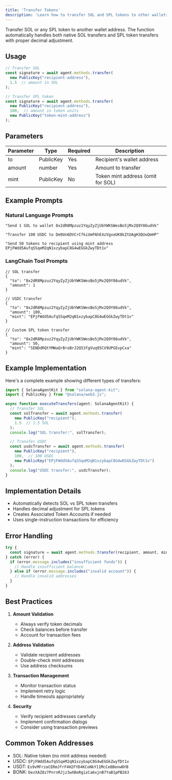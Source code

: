 ```yaml
---
title: 'Transfer Tokens'
description: 'Learn how to transfer SOL and SPL tokens to other wallets'
---
```


Transfer SOL or any SPL token to another wallet address. The function automatically handles both native SOL transfers and SPL token transfers with proper decimal adjustment.

## Usage

```typescript
// Transfer SOL
const signature = await agent.methods.transfer(
  new PublicKey("recipient-address"),
  1.5  // amount in SOL
);

// Transfer SPL token
const signature = await agent.methods.transfer(
  new PublicKey("recipient-address"),
  100,  // amount in token units
  new PublicKey("token-mint-address")
);
```

## Parameters

| Parameter | Type | Required | Description |
| --------- | ---- | -------- | ----------- |
| to | PublicKey | Yes | Recipient's wallet address |
| amount | number | Yes | Amount to transfer |
| mint | PublicKey | No | Token mint address (omit for SOL) |

## Example Prompts

### Natural Language Prompts
```text
"Send 1 SOL to wallet 8x2dR8Mpzuz2YqyZyZjUbYWKSWesBo5jMx2Q9Y86udVk"

"Transfer 100 USDC to Dm9Un6DVCrCfkiUmPAhE4zVgxeUK8kZtUAgH3QUoQmHP"

"Send 50 tokens to recipient using mint address EPjFWdd5AufqSSqeM2qN1xzybapC8G4wEGGkZwyTDt1v"
```

### LangChain Tool Prompts
```text
// SOL transfer
{
  "to": "8x2dR8Mpzuz2YqyZyZjUbYWKSWesBo5jMx2Q9Y86udVk",
  "amount": 1
}

// USDC transfer
{
  "to": "8x2dR8Mpzuz2YqyZyZjUbYWKSWesBo5jMx2Q9Y86udVk",
  "amount": 100,
  "mint": "EPjFWdd5AufqSSqeM2qN1xzybapC8G4wEGGkZwyTDt1v"
}

// Custom SPL token transfer
{
  "to": "8x2dR8Mpzuz2YqyZyZjUbYWKSWesBo5jMx2Q9Y86udVk",
  "amount": 50,
  "mint": "SENDdRQtYMWaQrBroBrJ2Q53fgVuq95CV9UPGEvpCxa"
}
```

## Example Implementation

Here's a complete example showing different types of transfers:

```typescript
import { SolanaAgentKit } from "solana-agent-kit";
import { PublicKey } from "@solana/web3.js";

async function executeTransfers(agent: SolanaAgentKit) {
  // Transfer SOL
  const solTransfer = await agent.methods.transfer(
    new PublicKey("recipient"),
    1.5  // 1.5 SOL
  );
  console.log("SOL transfer:", solTransfer);

  // Transfer USDC
  const usdcTransfer = await agent.methods.transfer(
    new PublicKey("recipient"),
    100,  // 100 USDC
    new PublicKey("EPjFWdd5AufqSSqeM2qN1xzybapC8G4wEGGkZwyTDt1v")
  );
  console.log("USDC transfer:", usdcTransfer);
}
```

## Implementation Details

- Automatically detects SOL vs SPL token transfers
- Handles decimal adjustment for SPL tokens
- Creates Associated Token Accounts if needed
- Uses single-instruction transactions for efficiency

## Error Handling

```typescript
try {
  const signature = await agent.methods.transfer(recipient, amount, mint);
} catch (error) {
  if (error.message.includes("insufficient funds")) {
    // Handle insufficient balance
  } else if (error.message.includes("invalid account")) {
    // Handle invalid addresses
  }
}
```

## Best Practices

1. **Amount Validation**
   - Always verify token decimals
   - Check balances before transfer
   - Account for transaction fees

2. **Address Validation**
   - Validate recipient addresses
   - Double-check mint addresses
   - Use address checksums

3. **Transaction Management**
   - Monitor transaction status
   - Implement retry logic
   - Handle timeouts appropriately

4. **Security**
   - Verify recipient addresses carefully
   - Implement confirmation dialogs
   - Consider using transaction previews

## Common Token Addresses

- SOL: Native token (no mint address needed)
- USDC: `EPjFWdd5AufqSSqeM2qN1xzybapC8G4wEGGkZwyTDt1v`
- USDT: `Es9vMFrzaCERmJfrF4H2FYD4KCoNkY11McCe8BenwNYB`
- BONK: `DezXAZ8z7PnrnRJjz3wXBoRgixCa6xjnB7YaB1pPB263`